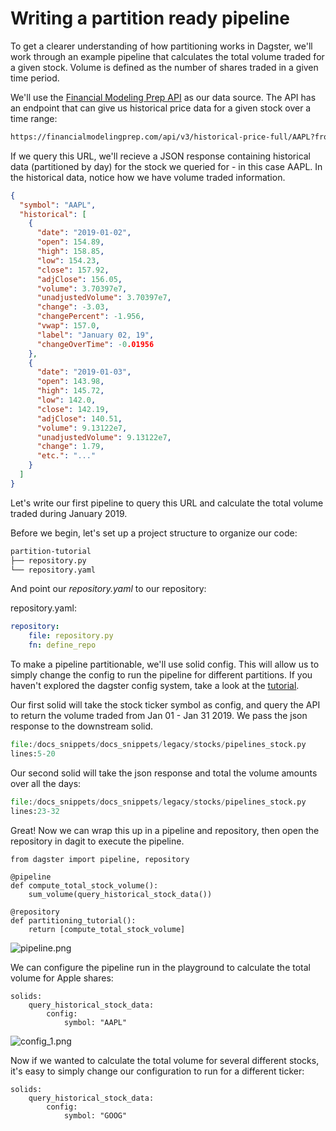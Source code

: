 
<DynamicMetaTags
  title="Writing a partition ready pipeline | Dagster"
  description="Dagster is a system for building modern data applications."
/>

# Writing a partition ready pipeline

To get a clearer understanding of how partitioning works in Dagster, we'll work
through an example pipeline that calculates the total volume traded
for a given stock. Volume is defined as the number of shares traded
in a given time period.

We'll use the [Financial Modeling Prep
API](https://financialmodelingprep.com/developer/docs) as our data
source. The API has an endpoint that can give us historical price data
for a given stock over a time range:

```bash
https://financialmodelingprep.com/api/v3/historical-price-full/AAPL?from=2019-01-01&to=2019-01-31
```

If we query this URL, we'll recieve a JSON response containing
historical data (partitioned by day) for the stock we queried for - in
this case AAPL. In the historical data, notice how we have volume traded
information.

```json
{
  "symbol": "AAPL",
  "historical": [
    {
      "date": "2019-01-02",
      "open": 154.89,
      "high": 158.85,
      "low": 154.23,
      "close": 157.92,
      "adjClose": 156.05,
      "volume": 3.70397e7,
      "unadjustedVolume": 3.70397e7,
      "change": -3.03,
      "changePercent": -1.956,
      "vwap": 157.0,
      "label": "January 02, 19",
      "changeOverTime": -0.01956
    },
    {
      "date": "2019-01-03",
      "open": 143.98,
      "high": 145.72,
      "low": 142.0,
      "close": 142.19,
      "adjClose": 140.51,
      "volume": 9.13122e7,
      "unadjustedVolume": 9.13122e7,
      "change": 1.79,
      "etc.": "..."
    }
  ]
}
```

Let's write our first pipeline to query this URL and calculate the
total volume traded during January 2019.

Before we begin, let's set up a project structure to organize our code:

```bash
partition-tutorial
├── repository.py
└── repository.yaml
```

And point our _repository.yaml_ to our repository:

repository.yaml:

```YAML
repository:
    file: repository.py
    fn: define_repo
```

To make a pipeline partitionable, we'll use solid config. This will
allow us to simply change the config to run the pipeline for different
partitions. If you haven't explored the dagster config system, take a
look at the [tutorial](/docs/tutorial/basics_solids#parametrizing-solids-with-config).

Our first solid will take the stock ticker symbol as config, and query
the API to return the volume traded from Jan 01 - Jan 31 2019. We pass
the json response to the downstream solid.

```python literalinclude emphasize-lines=4-16 caption=repository.py
file:/docs_snippets/docs_snippets/legacy/stocks/pipelines_stock.py
lines:5-20
```

Our second solid will take the json response and total the volume
amounts over all the days:

```python literalinclude caption=repository.py
file:/docs_snippets/docs_snippets/legacy/stocks/pipelines_stock.py
lines:23-32
```

Great! Now we can wrap this up in a pipeline and repository, then open
the repository in dagit to execute the pipeline.

```{.python}
from dagster import pipeline, repository

@pipeline
def compute_total_stock_volume():
    sum_volume(query_historical_stock_data())

@repository
def partitioning_tutorial():
    return [compute_total_stock_volume]
```

![pipeline.png](/assets/images/learn/guides/partitioning/pipeline.png)

We can configure the pipeline run in the playground to calculate the
total volume for Apple shares:

```{.YAML}
solids:
    query_historical_stock_data:
        config:
            symbol: "AAPL"
```

![config_1.png](/assets/images/learn/guides/partitioning/config_1.png)

Now if we wanted to calculate the total volume for several different
stocks, it's easy to simply change our configuration to run for a
different ticker:

```{.YAML}
solids:
    query_historical_stock_data:
        config:
            symbol: "GOOG"
```
